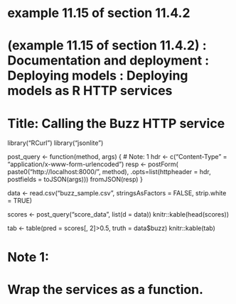 # example 11.15 of section 11.4.2 
# (example 11.15 of section 11.4.2)  : Documentation and deployment : Deploying models : Deploying models as R HTTP services 
# Title: Calling the Buzz HTTP service 

library("RCurl")
library("jsonlite")


post_query <- function(method, args) { 	# Note: 1 
  hdr <- c("Content-Type" = "application/x-www-form-urlencoded")
  resp <- postForm(
    paste0("http://localhost:8000/", method),
    .opts=list(httpheader = hdr, 
               postfields = toJSON(args)))
  fromJSON(resp)
}

data <- read.csv("buzz_sample.csv", 
                 stringsAsFactors = FALSE, 
                 strip.white = TRUE)

scores <- post_query("score_data", 
                     list(d = data))
knitr::kable(head(scores))

tab <- table(pred = scores[, 2]>0.5, truth = data$buzz)
knitr::kable(tab)

# Note 1: 
#   Wrap the services as a function. 

